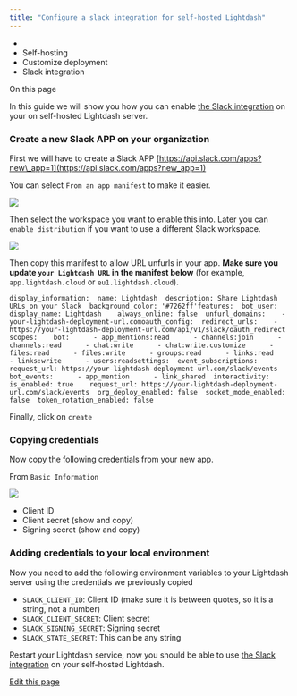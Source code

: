 ```yaml
---
title: "Configure a slack integration for self-hosted Lightdash"
---
```


* [](/)
* Self-hosting
* Customize deployment
* Slack integration

On this page

In this guide we will show you how you can enable [the Slack integration](/references/slack-integration) on your on self-hosted Lightdash server.

### Create a new Slack APP on your organization[​](#create-a-new-slack-app-on-your-organization "Direct link to Create a new Slack APP on your organization")

First we will have to create a Slack APP [https://api.slack.com/apps?new\_app=1](https://api.slack.com/apps?new_app=1)

You can select `From an app manifest` to make it easier.

![](/assets/images/slack-create-new-app-2d375ed270fefd13d61b835a38a22080.png)

Then select the workspace you want to enable this into. Later you can `enable distribution` if you want to use a different Slack workspace.

![](/assets/images/slack-select-worskpace-d078476820529509c8ef925794f931bc.png)

Then copy this manifest to allow URL unfurls in your app. **Make sure you update `your Lightdash URL` in the manifest below** (for example, `app.lightdash.cloud` or `eu1.lightdash.cloud`).

```
display_information:  name: Lightdash  description: Share Lightdash URLs on your Slack  background_color: '#7262ff'features:  bot_user:    display_name: Lightdash    always_online: false  unfurl_domains:    - your-lightdash-deployment-url.comoauth_config:  redirect_urls:    - https://your-lightdash-deployment-url.com/api/v1/slack/oauth_redirect  scopes:    bot:      - app_mentions:read      - channels:join      - channels:read      - chat:write      - chat:write.customize      - files:read      - files:write      - groups:read      - links:read      - links:write      - users:readsettings:  event_subscriptions:    request_url: https://your-lightdash-deployment-url.com/slack/events    bot_events:      - app_mention      - link_shared  interactivity:    is_enabled: true    request_url: https://your-lightdash-deployment-url.com/slack/events  org_deploy_enabled: false  socket_mode_enabled: false  token_rotation_enabled: false
```

Finally, click on `create`

### Copying credentials[​](#copying-credentials "Direct link to Copying credentials")

Now copy the following credentials from your new app.

From `Basic Information`

![](/assets/images/slack-basic-information-9a846bde79778d77d0c2616734fac8f1.png)

* Client ID
* Client secret (show and copy)
* Signing secret (show and copy)

### Adding credentials to your local environment[​](#adding-credentials-to-your-local-environment "Direct link to Adding credentials to your local environment")

Now you need to add the following environment variables to your Lightdash server using the credentials we previously copied

* `SLACK_CLIENT_ID`: Client ID (make sure it is between quotes, so it is a string, not a number)
* `SLACK_CLIENT_SECRET`: Client secret
* `SLACK_SIGNING_SECRET`: Signing secret
* `SLACK_STATE_SECRET`: This can be any string

Restart your Lightdash service, now you should be able to use [the Slack integration](/references/slack-integration) on your self-hosted Lightdash.

[Edit this page](https://github.com/lightdash/lightdash/edit/main/docs/docs/self-host/customize-deployment/configure-a-slack-app-for-lightdash.mdx)
